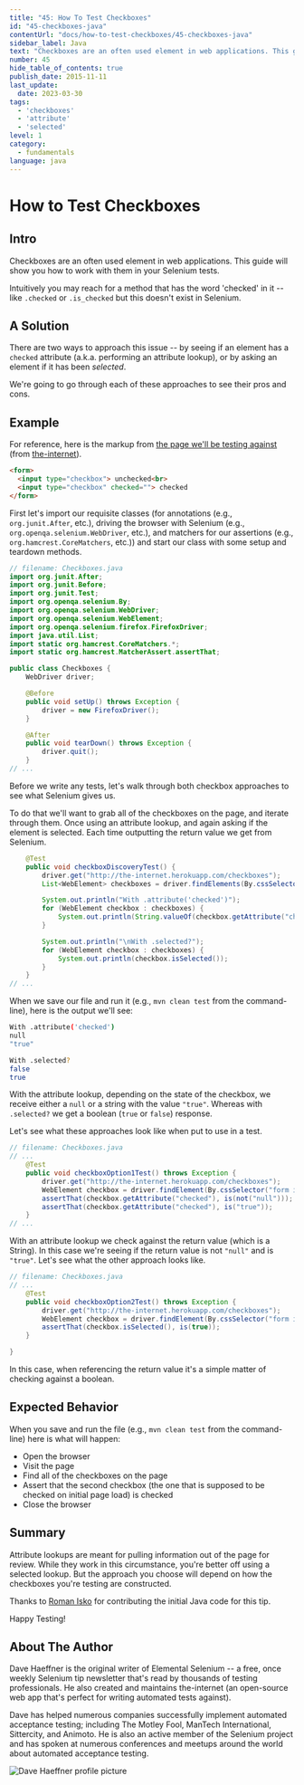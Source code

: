 ```yaml
---
title: "45: How To Test Checkboxes"
id: "45-checkboxes-java"
contentUrl: "docs/how-to-test-checkboxes/45-checkboxes-java"
sidebar_label: Java
text: "Checkboxes are an often used element in web applications. This guide will show you how to work with them in your Selenium tests."
number: 45
hide_table_of_contents: true
publish_date: 2015-11-11
last_update:
  date: 2023-03-30
tags:
  - 'checkboxes'
  - 'attribute'
  - 'selected'
level: 1
category:
  - fundamentals
language: java
---
```


# How to Test Checkboxes

## Intro

Checkboxes are an often used element in web applications. This guide will show you how to work with them in your Selenium tests.

Intuitively you may reach for a method that has the word 'checked' in it -- like `.checked` or `.is_checked` but this doesn't exist in Selenium.

## A Solution

There are two ways to approach this issue -- by seeing if an element has a `checked` attribute (a.k.a. performing an attribute lookup), or by asking an element if it has been _selected_.

We're going to go through each of these approaches to see their pros and cons.

## Example

For reference, here is the markup from [the page we'll be testing against](http://the-internet.herokuapp.com/checkboxes) (from [the-internet](https://github.com/tourdedave/the-internet)).

```html
<form>
  <input type="checkbox"> unchecked<br>
  <input type="checkbox" checked=""> checked
</form>
```

First let's import our requisite classes (for annotations (e.g., `org.junit.After`, etc.), driving the browser with Selenium (e.g., `org.openqa.selenium.WebDriver`, etc.), and matchers for our assertions (e.g., `org.hamcrest.CoreMatchers`, etc.)) and start our class with some setup and teardown methods.

```java
// filename: Checkboxes.java
import org.junit.After;
import org.junit.Before;
import org.junit.Test;
import org.openqa.selenium.By;
import org.openqa.selenium.WebDriver;
import org.openqa.selenium.WebElement;
import org.openqa.selenium.firefox.FirefoxDriver;
import java.util.List;
import static org.hamcrest.CoreMatchers.*;
import static org.hamcrest.MatcherAssert.assertThat;

public class Checkboxes {
    WebDriver driver;

    @Before
    public void setUp() throws Exception {
        driver = new FirefoxDriver();
    }

    @After
    public void tearDown() throws Exception {
        driver.quit();
    }
// ...
```

Before we write any tests, let's walk through both checkbox approaches to see what Selenium gives us.

To do that we'll want to grab all of the checkboxes on the page, and iterate through them. Once using an attribute lookup, and again asking if the element is selected. Each time outputting the return value we get from Selenium.

```java
    @Test
    public void checkboxDiscoveryTest() {
        driver.get("http://the-internet.herokuapp.com/checkboxes");
        List<WebElement> checkboxes = driver.findElements(By.cssSelector("input[type='checkbox']"));

        System.out.println("With .attribute('checked')");
        for (WebElement checkbox : checkboxes) {
            System.out.println(String.valueOf(checkbox.getAttribute("checked")));
        }

        System.out.println("\nWith .selected?");
        for (WebElement checkbox : checkboxes) {
            System.out.println(checkbox.isSelected());
        }
    }
// ...
```

When we save our file and run it (e.g., `mvn clean test` from the command-line), here is the output we'll see:

```sh
With .attribute('checked')
null
"true"

With .selected?
false
true
```

With the attribute lookup, depending on the state of the checkbox, we receive either a `null` or a string with the value `"true"`. Whereas with `.selected?` we get a boolean (`true` or `false`) response.

Let's see what these approaches look like when put to use in a test.

```java
// filename: Checkboxes.java
// ...
    @Test
    public void checkboxOption1Test() throws Exception {
        driver.get("http://the-internet.herokuapp.com/checkboxes");
        WebElement checkbox = driver.findElement(By.cssSelector("form input:nth-of-type(2)"));
        assertThat(checkbox.getAttribute("checked"), is(not("null")));
        assertThat(checkbox.getAttribute("checked"), is("true"));
    }
// ...
```

With an attribute lookup we check against the return value (which is a String). In this case we're seeing if the return value is not `"null"` and is `"true"`. Let's see what the other approach looks like.

```java
// filename: Checkboxes.java
// ...
    @Test
    public void checkboxOption2Test() throws Exception {
        driver.get("http://the-internet.herokuapp.com/checkboxes");
        WebElement checkbox = driver.findElement(By.cssSelector("form input:nth-of-type(2)"));
        assertThat(checkbox.isSelected(), is(true));
    }

}
```

In this case, when referencing the return value it's a simple matter of checking against a boolean.


## Expected Behavior

When you save and run the file (e.g., `mvn clean test` from the command-line) here is what will happen:

+ Open the browser
+ Visit the page
+ Find all of the checkboxes on the page
+ Assert that the second checkbox (the one that is supposed to be checked on initial page load) is checked
+ Close the browser

## Summary

Attribute lookups are meant for pulling information out of the page for review. While they work in this circumstance, you're better off using a selected lookup. But the approach you choose will depend on how the checkboxes you're testing are constructed.

Thanks to [Roman Isko](https://github.com/RomanIsko) for contributing the initial Java code for this tip.

Happy Testing!

## About The Author

Dave Haeffner is the original writer of Elemental Selenium -- a free, once weekly Selenium tip newsletter that's read by thousands of testing professionals. He also created and maintains the-internet (an open-source web app that's perfect for writing automated tests against).

Dave has helped numerous companies successfully implement automated acceptance testing; including The Motley Fool, ManTech International, Sittercity, and Animoto. He is also an active member of the Selenium project and has spoken at numerous conferences and meetups around the world about automated acceptance testing.

![Dave Haeffner profile picture](/img/authors/dave-haeffner.jpeg#author-img 'a title')

